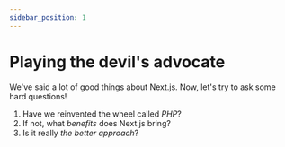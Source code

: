 ```yaml
---
sidebar_position: 1
---
```


# Playing the devil's advocate
We've said a lot of good things about Next.js.
Now, let's try to ask some hard questions!

1. Have we reinvented the wheel called *PHP*?
2. If not, what *benefits* does Next.js bring?
3. Is it really *the better approach*?

<JLayout/>